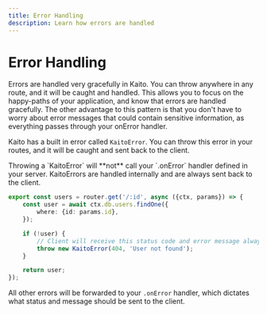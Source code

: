```yaml
---
title: Error Handling
description: Learn how errors are handled
---
```



# Error Handling

Errors are handled very gracefully in Kaito. You can throw anywhere in any route, and it will be caught and handled. This allows you to focus on the happy-paths of your application, and know that errors are handled gracefully. The other advantage to this pattern is that you don't have to worry about error messages that could contain sensitive information, as everything passes through your onError handler.

Kaito has a built in error called `KaitoError`. You can throw this error in your routes, and it will be caught and sent back to the client.

<Callout>
	Throwing a `KaitoError` will **not** call your `.onError` handler defined in your server. KaitoErrors are handled
	internally and are always sent back to the client.
</Callout>

```ts filename="routes/users.ts" {8}
export const users = router.get('/:id', async ({ctx, params}) => {
	const user = await ctx.db.users.findOne({
		where: {id: params.id},
	});

	if (!user) {
		// Client will receive this status code and error message always. This bypasses your .onError() handler
		throw new KaitoError(404, 'User not found');
	}

	return user;
});
```

All other errors will be forwarded to your `.onError` handler, which dictates what status and message should be sent to the client.

